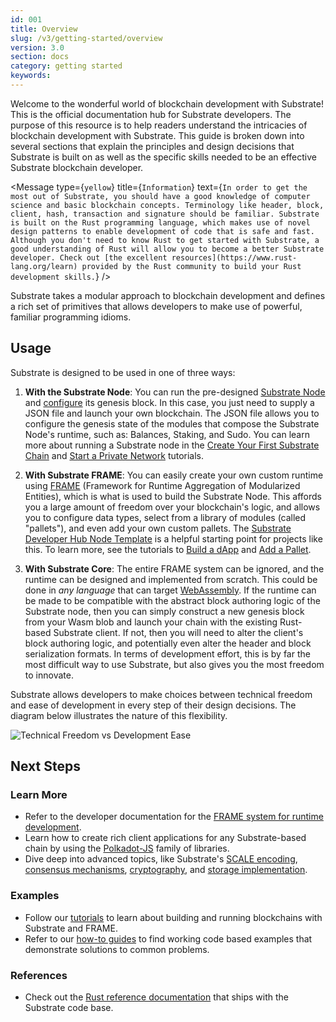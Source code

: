 ```yaml
---
id: 001
title: Overview
slug: /v3/getting-started/overview
version: 3.0 
section: docs
category: getting started
keywords:
---
```


Welcome to the wonderful world of blockchain development with Substrate! This is the
official documentation hub for Substrate developers. The purpose of this resource is to help readers understand the 
intricacies of blockchain development with Substrate. This guide is broken down into several sections that
explain the principles and design decisions that Substrate is built on as well as the specific skills needed to be an
effective Substrate blockchain developer.

<Message
  type={`yellow`}
  title={`Information`}
  text={`In order to get the most out of Substrate, you should have a good knowledge of computer science and basic blockchain
concepts. Terminology like header, block, client, hash, transaction and signature should be familiar. Substrate is
built on the Rust programming language, which makes use of novel design patterns to enable development of code that is
safe and fast. Although you don't need to know Rust to get started with Substrate, a good understanding of Rust will
allow you to become a better Substrate developer. Check out [the excellent resources](https://www.rust-lang.org/learn)
provided by the Rust community to build your Rust development skills.`}
/>

Substrate takes a modular approach to blockchain development and defines a rich set of primitives that allows developers
to make use of powerful, familiar programming idioms.

## Usage

Substrate is designed to be used in one of three ways:

1. **With the Substrate Node**: You can run the pre-designed [Substrate Node](https://github.com/paritytech/substrate/tree/master/bin/node)
   and [configure](https://github.com/paritytech/substrate/blob/master/bin/node/cli/src/chain_spec.rs)
   its genesis block. In this case, you just need to supply a JSON file and launch your own blockchain.
   The JSON file allows you to configure the genesis state of the modules that compose the Substrate
   Node's runtime, such as: Balances, Staking, and Sudo. You can learn more about running a Substrate
   node in the [Create Your First Substrate Chain](/tutorials/v3/create-your-first-substrate-chain) and
   [Start a Private Network](/tutorials/v3/private-network) tutorials.

2. **With Substrate FRAME**: You can easily create your own custom runtime using [FRAME](/v3/runtime/frame)
   (Framework for Runtime Aggregation of Modularized Entities), which is what is used to build the Substrate Node. This
   affords you a large amount of freedom over your blockchain's logic, and allows you to configure data types, select
   from a library of modules (called "pallets"), and even add your own custom pallets. The
   [Substrate Developer Hub Node Template](https://github.com/substrate-developer-hub/substrate-node-template) is a
   helpful starting point for projects like this. To learn more, see the tutorials to
   [Build a dApp](/tutorials/v3/proof-of-existence) and [Add a Pallet](/tutorials/v3/add-a-pallet).

3. **With Substrate Core**: The entire FRAME system can be ignored, and the runtime can be designed and implemented from
   scratch. This could be done in _any language_ that can target [WebAssembly](https://webassembly.org/). If the runtime
   can be made to be compatible with the abstract block authoring logic of the Substrate node, then you can simply
   construct a new genesis block from your Wasm blob and launch your chain with the existing Rust-based Substrate
   client. If not, then you will need to alter the client's block authoring logic, and potentially even alter the header
   and block serialization formats. In terms of development effort, this is by far the most difficult way to use
   Substrate, but also gives you the most freedom to innovate.

Substrate allows developers to make choices between technical freedom and ease of development in every step of their design decisions. The diagram below illustrates the nature of this flexibility.

![Technical Freedom vs Development Ease](../../../../src/images/docs/getting-started/technical-freedom.png)

## Next Steps

### Learn More

- Refer to the developer documentation for the [FRAME system for runtime development](/v3/concepts/runtime).
- Learn how to create rich client applications for any Substrate-based chain by using the
  [Polkadot-JS](/v3/integration/polkadot-js) family of libraries.
- Dive deep into advanced topics, like Substrate's [SCALE encoding](/v3/advanced/scale-codec),
  [consensus mechanisms](/v3/advanced/consensus), [cryptography](/v3/advanced/cryptography), and
  [storage implementation](/v3/advanced/storage).

### Examples

- Follow our [tutorials](/tutorials/v3) to learn about building and running blockchains with Substrate and FRAME.
- Refer to our [how-to guides](/how-to-guides/v3) to find working code based examples that demonstrate
  solutions to common problems.

### References

- Check out the [Rust reference documentation](/rustdocs) that ships with the Substrate code base.
